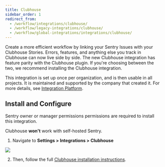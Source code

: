 ```yaml
---
title: Clubhouse
sidebar_order: 1
redirect_from:
  - /workflow/integrations/clubhouse/
  - /workflow/legacy-integrations/clubhouse/
  - /workflow/global-integrations/integrations/clubhouse/
---
```


Create a more efficient workflow by linking your Sentry Issues with your Clubhouse Stories. Errors, features, and anything else you track in Clubhouse can now live side by side. The new Clubhouse integration has feature parity with the Clubhouse plugin. If you're choosing between the two, we recommend installing the Clubhouse integration.

This integration is set up once per organization, and is then usable in all projects. It is maintained and supported by the company that created it. For more details, see [Integration Platform](product/integrations/integration-platform/).

## Install and Configure

<Alert title="Note" level="info">
Sentry owner or manager permissions permissions are required to install this integration. 

Clubhouse **won't** work with self-hosted Sentry.
</Alert>

1. Navigate to **Settings > Integrations > Clubhouse**

  ![](clubhouse.png)

2. Then, follow the full [Clubhouse installation instructions](https://help.clubhouse.io/hc/en-us/articles/360026979272-Setting-up-the-Sentry-Integration).
